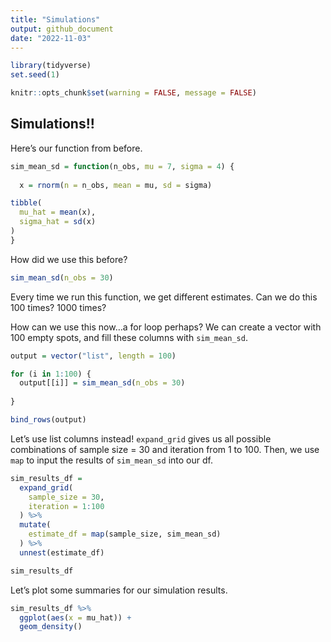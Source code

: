 ```yaml
---
title: "Simulations"
output: github_document
date: "2022-11-03"
---
```


```r
library(tidyverse)
set.seed(1)

knitr::opts_chunk$set(warning = FALSE, message = FALSE)
```

## Simulations!!

Here's our function from before.

```r
sim_mean_sd = function(n_obs, mu = 7, sigma = 4) {
  
  x = rnorm(n = n_obs, mean = mu, sd = sigma)

tibble(
  mu_hat = mean(x), 
  sigma_hat = sd(x)
)
}
```

How did we use this before?

```r
sim_mean_sd(n_obs = 30)
```
Every time we run this function, we get different estimates. Can we do this 100 times? 1000 times?

How can we use this now...a for loop perhaps?
We can create a vector with 100 empty spots, and fill these columns with `sim_mean_sd`.

```r
output = vector("list", length = 100)

for (i in 1:100) {
  output[[i]] = sim_mean_sd(n_obs = 30)
  
}

bind_rows(output)
```


Let's use list columns instead! `expand_grid` gives us all possible combinations of sample size = 30 and iteration from 1 to 100. Then, we use `map` to input the results of `sim_mean_sd` into our df.

```r
sim_results_df = 
  expand_grid(
    sample_size = 30,
    iteration = 1:100
  ) %>% 
  mutate(
    estimate_df = map(sample_size, sim_mean_sd)
  ) %>% 
  unnest(estimate_df)

sim_results_df
```

Let's plot some summaries for our simulation results.

```r
sim_results_df %>% 
  ggplot(aes(x = mu_hat)) + 
  geom_density()
```


